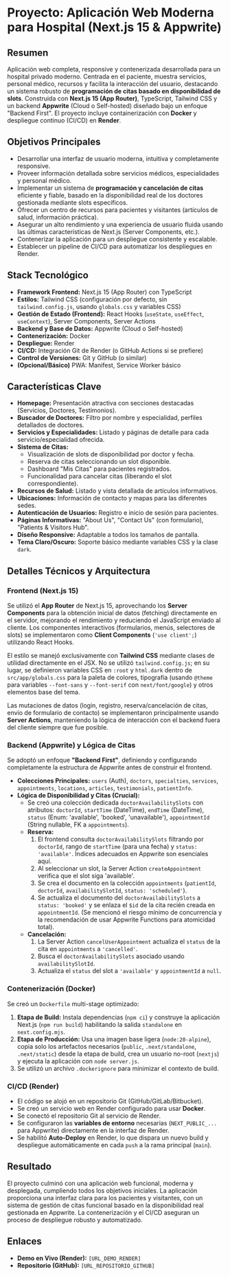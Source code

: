 # Proyecto: Aplicación Web Moderna para Hospital (Next.js 15 & Appwrite)

## Resumen

Aplicación web completa, responsive y contenerizada desarrollada para un hospital privado moderno. Centrada en el paciente, muestra servicios, personal médico, recursos y facilita la interacción del usuario, destacando un sistema robusto de **programación de citas basado en disponibilidad de slots**. Construida con **Next.js 15 (App Router)**, TypeScript, Tailwind CSS y un backend **Appwrite** (Cloud o Self-hosted) diseñado bajo un enfoque "Backend First". El proyecto incluye containerización con **Docker** y despliegue continuo (CI/CD) en **Render**.

## Objetivos Principales

*   Desarrollar una interfaz de usuario moderna, intuitiva y completamente responsive.
*   Proveer información detallada sobre servicios médicos, especialidades y personal médico.
*   Implementar un sistema de **programación y cancelación de citas** eficiente y fiable, basado en la disponibilidad real de los doctores gestionada mediante slots específicos.
*   Ofrecer un centro de recursos para pacientes y visitantes (artículos de salud, información práctica).
*   Asegurar un alto rendimiento y una experiencia de usuario fluida usando las últimas características de Next.js (Server Components, etc.).
*   Contenerizar la aplicación para un despliegue consistente y escalable.
*   Establecer un pipeline de CI/CD para automatizar los despliegues en Render.

## Stack Tecnológico

*   **Framework Frontend:** Next.js 15 (App Router) con TypeScript
*   **Estilos:** Tailwind CSS (configuración por defecto, sin `tailwind.config.js`, usando `globals.css` y variables CSS)
*   **Gestión de Estado (Frontend):** React Hooks (`useState`, `useEffect`, `useContext`), Server Components, Server Actions
*   **Backend y Base de Datos:** Appwrite (Cloud o Self-hosted)
*   **Contenerización:** Docker
*   **Despliegue:** Render
*   **CI/CD:** Integración Git de Render (o GitHub Actions si se prefiere)
*   **Control de Versiones:** Git y GitHub (o similar)
*   **(Opcional/Básico)** PWA: Manifest, Service Worker básico

## Características Clave

*   **Homepage:** Presentación atractiva con secciones destacadas (Servicios, Doctores, Testimonios).
*   **Buscador de Doctores:** Filtro por nombre y especialidad, perfiles detallados de doctores.
*   **Servicios y Especialidades:** Listado y páginas de detalle para cada servicio/especialidad ofrecida.
*   **Sistema de Citas:**
    *   Visualización de slots de disponibilidad por doctor y fecha.
    *   Reserva de citas seleccionando un slot disponible.
    *   Dashboard "Mis Citas" para pacientes registrados.
    *   Funcionalidad para cancelar citas (liberando el slot correspondiente).
*   **Recursos de Salud:** Listado y vista detallada de artículos informativos.
*   **Ubicaciones:** Información de contacto y mapas para las diferentes sedes.
*   **Autenticación de Usuarios:** Registro e inicio de sesión para pacientes.
*   **Páginas Informativas:** "About Us", "Contact Us" (con formulario), "Patients & Visitors Hub".
*   **Diseño Responsive:** Adaptable a todos los tamaños de pantalla.
*   **Tema Claro/Oscuro:** Soporte básico mediante variables CSS y la clase `dark`.

## Detalles Técnicos y Arquitectura

### Frontend (Next.js 15)

Se utilizó el **App Router** de Next.js 15, aprovechando los **Server Components** para la obtención inicial de datos (fetching) directamente en el servidor, mejorando el rendimiento y reduciendo el JavaScript enviado al cliente. Los componentes interactivos (formularios, menús, selectores de slots) se implementaron como **Client Components** (`'use client';`) utilizando React Hooks.

El estilo se manejó exclusivamente con **Tailwind CSS** mediante clases de utilidad directamente en el JSX. No se utilizó `tailwind.config.js`; en su lugar, se definieron variables CSS en `:root` y `html.dark` dentro de `src/app/globals.css` para la paleta de colores, tipografía (usando `@theme` para variables `--font-sans` y `--font-serif` con `next/font/google`) y otros elementos base del tema.

Las mutaciones de datos (login, registro, reserva/cancelación de citas, envío de formulario de contacto) se implementaron principalmente usando **Server Actions**, manteniendo la lógica de interacción con el backend fuera del cliente siempre que fue posible.

### Backend (Appwrite) y Lógica de Citas

Se adoptó un enfoque **"Backend First"**, definiendo y configurando completamente la estructura de Appwrite antes de construir el frontend.

*   **Colecciones Principales:** `users` (Auth), `doctors`, `specialties`, `services`, `appointments`, `locations`, `articles`, `testimonials`, `patientInfo`.
*   **Lógica de Disponibilidad y Citas (Crucial):**
    *   Se creó una colección dedicada `doctorAvailabilitySlots` con atributos: `doctorId`, `startTime` (DateTime), `endTime` (DateTime), `status` (Enum: 'available', 'booked', 'unavailable'), `appointmentId` (String nullable, FK a `appointments`).
    *   **Reserva:**
        1. El frontend consulta `doctorAvailabilitySlots` filtrando por `doctorId`, rango de `startTime` (para una fecha) y `status: 'available'`. Índices adecuados en Appwrite son esenciales aquí.
        2. Al seleccionar un slot, la Server Action `createAppointment` verifica que el slot siga 'available'.
        3. Se crea el documento en la colección `appointments` (`patientId`, `doctorId`, `availabilitySlotId`, `status: 'scheduled'`).
        4. Se actualiza el documento del `doctorAvailabilitySlots` a `status: 'booked'` y se enlaza el `$id` de la cita recién creada en `appointmentId`. (Se mencionó el riesgo mínimo de concurrencia y la recomendación de usar Appwrite Functions para atomicidad total).
    *   **Cancelación:**
        1. La Server Action `cancelUserAppointment` actualiza el `status` de la cita en `appointments` a `'cancelled'`.
        2. Busca el `doctorAvailabilitySlots` asociado usando `availabilitySlotId`.
        3. Actualiza el `status` del slot a `'available'` y `appointmentId` a `null`.

### Contenerización (Docker)

Se creó un `Dockerfile` multi-stage optimizado:
1.  **Etapa de Build:** Instala dependencias (`npm ci`) y construye la aplicación Next.js (`npm run build`) habilitando la salida `standalone` en `next.config.mjs`.
2.  **Etapa de Producción:** Usa una imagen base ligera (`node:20-alpine`), copia solo los artefactos necesarios (`public`, `.next/standalone`, `.next/static`) desde la etapa de build, crea un usuario no-root (`nextjs`) y ejecuta la aplicación con `node server.js`.
3.  Se utilizó un archivo `.dockerignore` para minimizar el contexto de build.

### CI/CD (Render)

*   El código se alojó en un repositorio Git (GitHub/GitLab/Bitbucket).
*   Se creó un servicio web en Render configurado para usar **Docker**.
*   Se conectó el repositorio Git al servicio de Render.
*   Se configuraron las **variables de entorno** necesarias (`NEXT_PUBLIC_...` para Appwrite) directamente en la interfaz de Render.
*   Se habilitó **Auto-Deploy** en Render, lo que dispara un nuevo build y despliegue automáticamente en cada `push` a la rama principal (`main`).

## Resultado

El proyecto culminó con una aplicación web funcional, moderna y desplegada, cumpliendo todos los objetivos iniciales. La aplicación proporciona una interfaz clara para los pacientes y visitantes, con un sistema de gestión de citas funcional basado en la disponibilidad real gestionada en Appwrite. La contenerización y el CI/CD aseguran un proceso de despliegue robusto y automatizado.

## Enlaces

*   **Demo en Vivo (Render):** `[URL_DEMO_RENDER]`
*   **Repositorio (GitHub):** `[URL_REPOSITORIO_GITHUB]`
